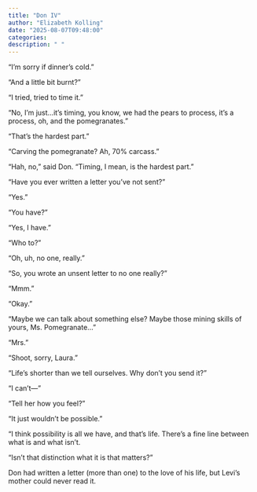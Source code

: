 ```yaml
---
title: "Don IV"
author: "Elizabeth Kolling"
date: "2025-08-07T09:48:00"
categories: 
description: " "
---
```




"I’m sorry if dinner’s cold."

"And a little bit burnt?"

"I tried, tried to time it."

"No, I'm just...it's timing, you know, we had the pears to process, it's a process, oh, and the pomegranates."

"That's the hardest part."

"Carving the pomegranate? Ah, 70% carcass." 

"Hah, no," said Don. "Timing, I mean, is the hardest part."

"Have you ever written a letter you’ve not sent?"

"Yes."

"You have?"

"Yes, I have."

"Who to?"

"Oh, uh, no one, really."

"So, you wrote an unsent letter to no one really?"

"Mmm."

"Okay."

"Maybe we can talk about something else? Maybe those mining skills of yours, Ms. Pomegranate..."

"Mrs."

"Shoot, sorry, Laura."

"Life's shorter than we tell ourselves. Why don’t you send it?"

"I can't—"

"Tell her how you feel?"

"It just wouldn’t be possible."

"I think possibility is all we have, and that's life. There’s a fine line between what is and what isn’t.

"Isn't that distinction what it is that matters?"

Don had written a letter (more than one) to the love of his life, but Levi's mother could never read it.

 